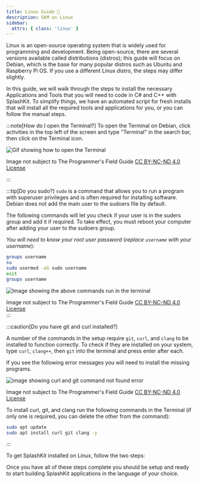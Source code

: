 ```yaml
---
title: Linux Guide 🐧
description: SKM on Linux
sidebar:
  attrs: { class: 'linux' }
---
```


Linux is an open-source operating system that is widely used for programming and development. Being open-source, there are several versions available called distributions (distros); this guide will focus on Debian, which is the base for many popular distros such as Ubuntu and Raspberry Pi OS. If you use a different Linux distro, the steps may differ slightly.

In this guide, we will walk through the steps to install the necessary Applications and Tools that you will need to code in C# and C++ with SplashKit. To simplify things, we have an automated script for fresh installs that will install all the required tools and applications for you, or you can follow the manual steps.

:::note[How do I open the Terminal?]
To open the Terminal on Debian, click activities in the top left of the screen and type "Terminal" in the search bar, then click on the Terminal icon.


![Gif showing how to open the Terminal](/gifs/setup-linux\OpenTerminal.gif)
<div class="caption">Image not subject to The Programmer's Field Guide <a href="https://creativecommons.org/licenses/by-nc-nd/4.0/">CC BY-NC-ND 4.0 License</a></div>

:::

:::tip[Do you sudo?]
`sudo` is a command that allows you to run a program with superuser privileges and is often required for installing software. Debian does not add the main user to the sudoers file by default.

The following commands will let you check if your user is in the suders group and add it if required. To take effect, you must reboot your computer after adding your user to the sudoers group.

*You will need to know your root user password* (*replace `username` with your username*):

```bash
groups username
su
sudo usermod -aG sudo username
exit
groups username
```

![Image showing the above commands run in the terminal](./src/assets/images/setup-linux/Setup_sudo.png)
<div class="caption">Image not subject to The Programmer's Field Guide <a href="https://creativecommons.org/licenses/by-nc-nd/4.0/">CC BY-NC-ND 4.0 License</a></div>
:::

:::caution[Do you have git and curl installed?]

A number of the commands in the setup require `git`, `curl`, and `clang` to be installed to function correctly. To check if they are installed on your system, type `curl`, `clang++`, then `git` into the terminal and press enter after each.

If you see the following error messages you will need to install the missing programs.

![image showing curl and git command not found error](./src/assets/images/setup-linux/curlGitNotFound.png)
<div class="caption">Image not subject to The Programmer's Field Guide <a href="https://creativecommons.org/licenses/by-nc-nd/4.0/">CC BY-NC-ND 4.0 License</a></div>

To install curl, git, and clang run the following commands in the Terminal (if only one is required, you can delete the other from the command):

```bash
sudo apt update
sudo apt install curl git clang -y
```

:::


To get SplashKit installed on Linux, follow the two steps:


<CardGrid>
  <LinkCard
    title="Automated Steps"
    description="Step 1"
    href="/installation/linux/step-1/"
  />
  <LinkCard
    title="Manual Setup Steps"
    description="Step 2"
    href="/installation/linux/step-2/"
  />
  </CardGrid>



Once you have all of these steps complete you should be setup and ready to
start building SplashKit applications in the language of your choice.
